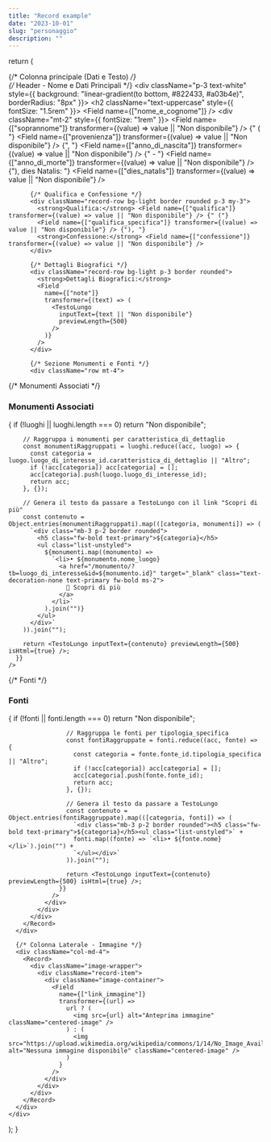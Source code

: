 ```yaml
---
title: "Record example"
date: "2023-10-01"
slug: "personaggio"
description: ""
---
```



  return (
    <div className="row">
      {/* Colonna principale (Dati e Testo) */}
      <div className="col-md-8">
        <Record>
          {/* Header - Nome e Dati Principali */}
          <div className="p-3 text-white" style={{ background: "linear-gradient(to bottom, #822433, #a03b4e)", borderRadius: "8px" }}>
            <h2 className="text-uppercase" style={{ fontSize: "1.5rem" }}>
              <Field name={["nome_e_cognome"]} />
            </h2>
            <div className="mt-2" style={{ fontSize: "1rem" }}>
              <Field name={["soprannome"]} transformer={(value) => value || "Non disponibile"} /> {" ( "}
              <Field name={["provenienza"]} transformer={(value) => value || "Non disponibile"} /> {", "}
              <Field name={["anno_di_nascita"]} transformer={(value) => value || "Non disponibile"} /> {" - "}
              <Field name={["anno_di_morte"]} transformer={(value) => value || "Non disponibile"} /> {"), dies Natalis: "}
              <Field name={["dies_natalis"]} transformer={(value) => value || "Non disponibile"} />
            </div>
          </div>

          {/* Qualifica e Confessione */}
          <div className="record-row bg-light border rounded p-3 my-3">
            <strong>Qualifica:</strong> <Field name={["qualifica"]} transformer={(value) => value || "Non disponibile"} /> {" ("}
            <Field name={["qualifica_specifica"]} transformer={(value) => value || "Non disponibile"} /> {"), "}
            <strong>Confessione:</strong> <Field name={["confessione"]} transformer={(value) => value || "Non disponibile"} />
          </div>

          {/* Dettagli Biografici */}
          <div className="record-row bg-light p-3 border rounded">
            <strong>Dettagli Biografici:</strong>
            <Field 
              name={["note"]} 
              transformer={(text) => (
                <TestoLungo 
                  inputText={text || "Non disponibile"} 
                  previewLength={500}
                />
              )} 
            />
          </div>

          {/* Sezione Monumenti e Fonti */}
          <div className="row mt-4">
{/* Monumenti Associati */}
<div className="col-md-6">
  <h3 className="text-uppercase text-muted">Monumenti Associati</h3>
  <div className="bg-light border rounded p-3">
    <Field 
      name={["luoghi_associati_alla_persona"]}
      transformer={(luoghi) => {
        if (!luoghi || luoghi.length === 0) return "Non disponibile";

        // Raggruppa i monumenti per caratteristica_di_dettaglio
        const monumentiRaggruppati = luoghi.reduce((acc, luogo) => {
          const categoria = luogo.luogo_di_interesse_id.caratteristica_di_dettaglio || "Altro";
          if (!acc[categoria]) acc[categoria] = [];
          acc[categoria].push(luogo.luogo_di_interesse_id);
          return acc;
        }, {});

        // Genera il testo da passare a TestoLungo con il link "Scopri di più"
        const contenuto = Object.entries(monumentiRaggruppati).map(([categoria, monumenti]) => (
          `<div class="mb-3 p-2 border rounded">
            <h5 class="fw-bold text-primary">${categoria}</h5>
            <ul class="list-unstyled">
              ${monumenti.map((monumento) => 
                `<li>• ${monumento.nome_luogo} 
                  <a href="/monumento/?tb=luogo_di_interesse&id=${monumento.id}" target="_blank" class="text-decoration-none text-primary fw-bold ms-2">
                    🔗 Scopri di più
                  </a>
                </li>`
              ).join("")}
            </ul>
          </div>`
        )).join("");

        return <TestoLungo inputText={contenuto} previewLength={500} isHtml={true} />;
      }}
    />
  </div>
</div>
            {/* Fonti */}
            <div className="col-md-6">
              <h3 className="text-uppercase text-muted">Fonti</h3>
              <div className="bg-light border rounded p-3">
                <Field 
                  name={["fonti"]}
                  transformer={(fonti) => {
                    if (!fonti || fonti.length === 0) return "Non disponibile";

                    // Raggruppa le fonti per tipologia_specifica
                    const fontiRaggruppate = fonti.reduce((acc, fonte) => {
                      const categoria = fonte.fonte_id.tipologia_specifica || "Altro";
                      if (!acc[categoria]) acc[categoria] = [];
                      acc[categoria].push(fonte.fonte_id);
                      return acc;
                    }, {});

                    // Genera il testo da passare a TestoLungo
                    const contenuto = Object.entries(fontiRaggruppate).map(([categoria, fonti]) => (
                      `<div class="mb-3 p-2 border rounded"><h5 class="fw-bold text-primary">${categoria}</h5><ul class="list-unstyled">` +
                      fonti.map((fonte) => `<li>• ${fonte.nome}</li>`).join("") +
                      `</ul></div>`
                    )).join("");

                    return <TestoLungo inputText={contenuto} previewLength={500} isHtml={true} />;
                  }}
                />
              </div>
            </div>
          </div>
        </Record>
      </div>

      {/* Colonna Laterale - Immagine */}
      <div className="col-md-4">
        <Record>
          <div className="image-wrapper">
            <div className="record-item">
              <div className="image-container">
                <Field
                  name={["link_immagine"]}
                  transformer={(url) =>
                    url ? (
                      <img src={url} alt="Anteprima immagine" className="centered-image" />
                    ) : (
                      <img src="https://upload.wikimedia.org/wikipedia/commons/1/14/No_Image_Available.jpg" alt="Nessuna immagine disponibile" className="centered-image" />
                    )
                  }
                />
              </div>
            </div>
          </div>
        </Record>
      </div>
    </div>
  );
}
